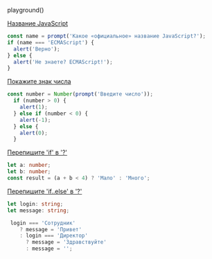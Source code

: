 
playground()

<Meta title="Учебник/Основы JavaScript" />

[Название JavaScript](https://learn.javascript.ru/ifelse#nazvanie-javascript)

```ts
const name = prompt('Какое «официальное» название JavaScript?');
if (name === 'ECMAScript') {
  alert('Верно');
} else {
  alert('Не знаете? ECMAScript!');
}
```

[Покажите знак числа](https://learn.javascript.ru/ifelse#pokazhite-znak-chisla)

```ts
const number = Number(prompt('Введите число'));
  if (number > 0) {
    alert(1);
  } else if (number < 0) {
    alert(-1);
  } else {
    alert(0);
  }
```

[Перепишите 'if' в '?'](https://learn.javascript.ru/ifelse#perepishite-if-v)

```ts
let a: number;
let b: number;
const result = (a + b < 4) ? 'Мало' : 'Много';
```

[Перепишите 'if..else' в '?'](https://learn.javascript.ru/ifelse#perepishite-if-else-v)

```ts
let login: string;
let message: string;

 login === 'Сотрудник'
    ? message = 'Привет'
    : login === 'Директор'
      ? message = 'Здравствуйте'
      : message = '';
```
